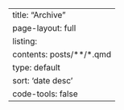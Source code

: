 ---
title: "Archive"
page-layout: full
listing:
  contents: posts/**/*.qmd
  type: default
  sort: 'date desc'
code-tools: false
---